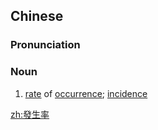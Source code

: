 {{also|发生率}}
==Chinese==
{{zh-forms|s=发生率|type=21}}

===Pronunciation===
{{zh-pron
|m=fāshēnglǜ
|c=faat3 sang1 leot6-2
|cat=n
}}

===Noun===
{{zh-noun}}

# [[rate]] of [[occurrence]]; [[incidence]]

[[zh:發生率]]